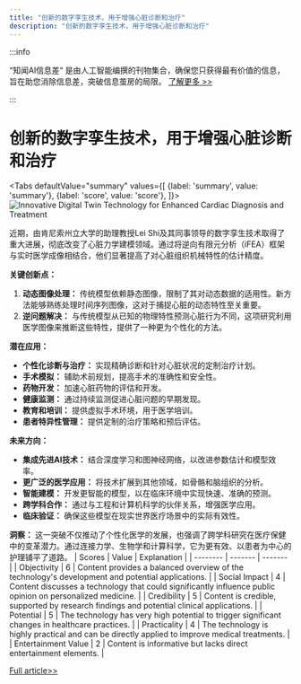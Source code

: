 ```yaml
---
title: "创新的数字孪生技术，用于增强心脏诊断和治疗"
description: "创新的数字孪生技术，用于增强心脏诊断和治疗"
---
```



:::info

“知闻AI信息差“ 是由人工智能编撰的刊物集合，确保您只获得最有价值的信息，旨在助您消除信息差，突破信息茧房的局限。  [了解更多 >>](/)

:::

# 创新的数字孪生技术，用于增强心脏诊断和治疗


<Tabs
	defaultValue="summary"
	values={[
	{label: 'summary', value: 'summary'},
	{label: 'score', value: 'score'},
]}>
<TabItem value="summary">
<img
  src="https://image.informedainews.com/2024/06/10/Ar-6ez-1717983393-0.jpg"
  alt="Innovative Digital Twin Technology for Enhanced Cardiac Diagnosis and Treatment"
/>



近期，由肯尼索州立大学的助理教授Lei Shi及其同事领导的数字孪生技术取得了重大进展，彻底改变了心脏力学建模领域。通过将逆向有限元分析（iFEA）框架与实时医学成像相结合，他们显著提高了对心脏组织机械特性的估计精度。

**关键创新点：**
1. **动态图像处理：** 传统模型依赖静态图像，限制了其对动态数据的适用性。新方法能够熟练处理时间序列图像，这对于捕捉心脏的动态特性至关重要。
2. **逆问题解决：** 与传统模型从已知的物理特性预测心脏行为不同，这项研究利用医学图像来推断这些特性，提供了一种更为个性化的方法。

**潜在应用：**
- **个性化诊断与治疗：** 实现精确诊断和针对心脏状况的定制治疗计划。
- **手术模拟：** 辅助术前规划，提高手术的准确性和安全性。
- **药物开发：** 加速心脏药物的评估和开发。
- **健康监测：** 通过持续监测促进心脏问题的早期发现。
- **教育和培训：** 提供虚拟手术环境，用于医学培训。
- **患者特异性管理：** 提供定制的治疗策略和预后评估。

**未来方向：**
- **集成先进AI技术：** 结合深度学习和图神经网络，以改进参数估计和模型效率。
- **更广泛的医学应用：** 将技术扩展到其他领域，如骨骼和脑组织的分析。
- **智能建模：** 开发更智能的模型，以在临床环境中实现快速、准确的预测。
- **跨学科合作：** 通过与工程和计算机科学的伙伴关系，增强医学应用。
- **临床验证：** 确保这些模型在现实世界医疗场景中的实际有效性。

**洞察：**
这一突破不仅推动了个性化医学的发展，也强调了跨学科研究在医疗保健中的变革潜力。通过连接力学、生物学和计算科学，它为更有效、以患者为中心的护理铺平了道路。
</TabItem>
<TabItem value="score">
	| Scores     | Value   | Explanation |
	| -------- | ------- | ------- |
	| Objectivity  | 6    | Content provides a balanced overview of the technology's development and potential applications.    |
	| Social Impact | 4     | Content discusses a technology that could significantly influence public opinion on personalized medicine.    |
	| Credibility    | 5    | Content is credible, supported by research findings and potential clinical applications.    |
	| Potential    | 5    | The technology has very high potential to trigger significant changes in healthcare practices.    |
	| Practicality    | 4    | The technology is highly practical and can be directly applied to improve medical treatments.    |
	| Entertainment Value    | 2    | Content is informative but lacks direct entertainment elements.    |
</TabItem>
</Tabs>

[Full article>>](https://www.mittrchina.com/news/detail/13416)
